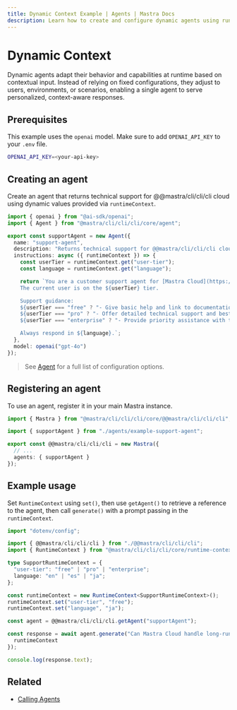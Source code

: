 ```yaml
---
title: Dynamic Context Example | Agents | Mastra Docs
description: Learn how to create and configure dynamic agents using runtime context in Mastra.
---
```


# Dynamic Context

Dynamic agents adapt their behavior and capabilities at runtime based on contextual input. Instead of relying on fixed configurations, they adjust to users, environments, or scenarios, enabling a single agent to serve personalized, context-aware responses.

## Prerequisites

This example uses the `openai` model. Make sure to add `OPENAI_API_KEY` to your `.env` file.

```bash filename=".env" copy
OPENAI_API_KEY=<your-api-key>
```

## Creating an agent

Create an agent that returns technical support for @@mastra/cli/cli/cli cloud using dynamic values provided via `runtimeContext`.

```typescript filename="src/@@mastra/cli/cli/cli/agents/example-support-agent.ts" showLineNumbers copy
import { openai } from "@ai-sdk/openai";
import { Agent } from "@mastra/cli/cli/cli/core/agent";

export const supportAgent = new Agent({
  name: "support-agent",
  description: "Returns technical support for @@mastra/cli/cli/cli cloud based on runtime context",
  instructions: async ({ runtimeContext }) => {
    const userTier = runtimeContext.get("user-tier");
    const language = runtimeContext.get("language");

    return `You are a customer support agent for [Mastra Cloud](https://@@mastra/cli/cli/cli.ai/en/docs/@@mastra/cli/cli/cli-cloud/overview).
    The current user is on the ${userTier} tier.

    Support guidance:
    ${userTier === "free" ? "- Give basic help and link to documentation." : ""}
    ${userTier === "pro" ? "- Offer detailed technical support and best practices." : ""}
    ${userTier === "enterprise" ? "- Provide priority assistance with tailored solutions." : ""}

    Always respond in ${language}.`;
  },
  model: openai("gpt-4o")
});
```

> See [Agent](../../reference/agents/agent.mdx) for a full list of configuration options.

## Registering an agent

To use an agent, register it in your main Mastra instance.

```typescript filename="src/@@mastra/cli/cli/cli/index.ts" showLineNumbers copy
import { Mastra } from "@mastra/cli/cli/cli/core/@@mastra/cli/cli/cli";

import { supportAgent } from "./agents/example-support-agent";

export const @@mastra/cli/cli/cli = new Mastra({
  // ...
  agents: { supportAgent }
});
```

## Example usage

Set `RuntimeContext` using `set()`, then use `getAgent()` to retrieve a reference to the agent, then call `generate()` with a prompt passing in the `runtimeContext`.

```typescript filename="src/test-support-agent.ts" showLineNumbers copy
import "dotenv/config";

import { @@mastra/cli/cli/cli } from "./@@mastra/cli/cli/cli";
import { RuntimeContext } from "@mastra/cli/cli/cli/core/runtime-context";

type SupportRuntimeContext = {
  "user-tier": "free" | "pro" | "enterprise";
  language: "en" | "es" | "ja";
};

const runtimeContext = new RuntimeContext<SupportRuntimeContext>();
runtimeContext.set("user-tier", "free");
runtimeContext.set("language", "ja");

const agent = @@mastra/cli/cli/cli.getAgent("supportAgent");

const response = await agent.generate("Can Mastra Cloud handle long-running requests?", {
  runtimeContext
});

console.log(response.text);
```

## Related

- [Calling Agents](./calling-agents.mdx#from-the-command-line)
